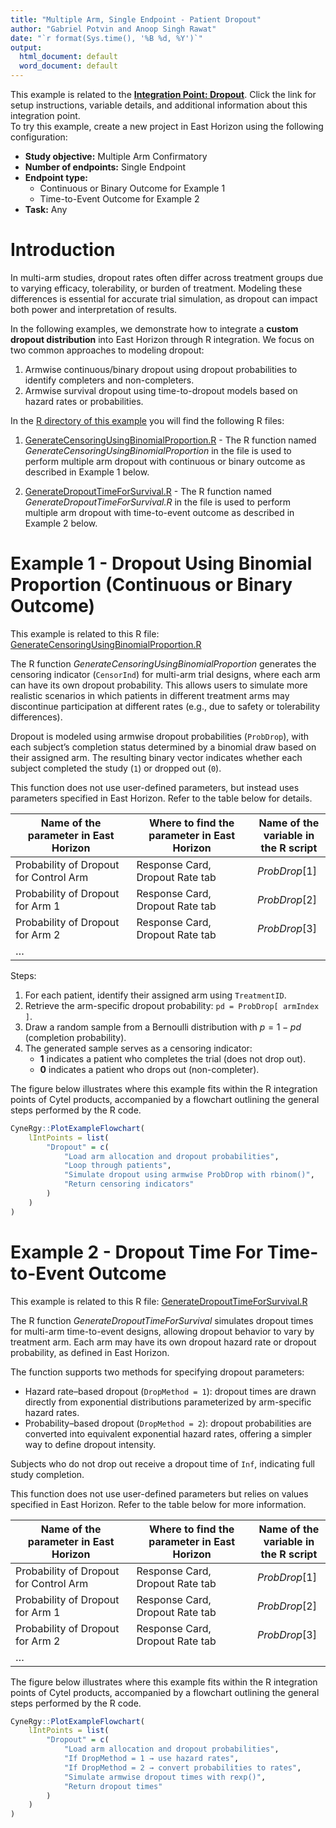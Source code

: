 ```yaml
---
title: "Multiple Arm, Single Endpoint - Patient Dropout"
author: "Gabriel Potvin and Anoop Singh Rawat"
date: "`r format(Sys.time(), '%B %d, %Y')`"
output:
  html_document: default
  word_document: default
---
```


<div class="alert alert-primary" role="alert">
<p style="margin-bottom:0">This example is related to the <a href="IntegrationPointDropout.html" class="alert-link">**Integration Point: Dropout**</a>. Click the link for setup instructions, variable details, and additional information about this integration point.</p></div>

<div class="alert alert-danger" role="alert">
To try this example, create a new project in East Horizon using the following configuration:
<ul style="margin-bottom:0">
<li>**Study objective:** Multiple Arm Confirmatory</li>
<li>**Number of endpoints:** Single Endpoint</li>
<li>**Endpoint type:**
<ul style="margin-bottom:0">
<li>Continuous or Binary Outcome for Example 1</li>
<li>Time-to-Event Outcome for Example 2</li>
</ul></li>
<li>**Task:** Any</li>
</ul></div>

# Introduction

In multi-arm studies, dropout rates often differ across treatment groups due to varying efficacy, tolerability, or burden of treatment. Modeling these differences is essential for accurate trial simulation, as dropout can impact both power and interpretation of results.

In the following examples, we demonstrate how to integrate a **custom dropout distribution** into East Horizon through R integration. We focus on two common approaches to modeling dropout:

1. Armwise continuous/binary dropout using dropout probabilities to identify completers and non-completers.
2. Armwise survival dropout using time-to-dropout models based on hazard rates or probabilities.

In the [R directory of this example](https://github.com/Cytel-Inc/CyneRgy/tree/main/inst/Examples/MultiArmPatientDropout/R) you will find the following R files:

1. [GenerateCensoringUsingBinomialProportion.R](https://github.com/Cytel-Inc/CyneRgy/tree/main/inst/Examples/MultiArmPatientDropout/R/GenerateCensoringUsingBinomialProportion.R) - The R function named *GenerateCensoringUsingBinomialProportion* in the file is used to perform multiple arm dropout with continuous or binary outcome as described in Example 1 below.

2. [GenerateDropoutTimeForSurvival.R](https://github.com/Cytel-Inc/CyneRgy/tree/main/inst/Examples/MultiArmPatientDropout/R/GenerateDropoutTimeForSurvival.R) - The R function named *GenerateDropoutTimeForSurvival.R* in the file is used to perform multiple arm dropout with time-to-event outcome as described in Example 2 below.

# Example 1 - Dropout Using Binomial Proportion (Continuous or Binary Outcome)

<div class="alert alert-primary" role="alert">
  <p style="margin-bottom:0"> This example is related to this R file: <a href="https://github.com/Cytel-Inc/CyneRgy/blob/main/inst/Examples/MultiArmPatientDropout/R/GenerateCensoringUsingBinomialProportion.R" class="alert-link">GenerateCensoringUsingBinomialProportion.R</a></p>
</div>

The R function *GenerateCensoringUsingBinomialProportion* generates the censoring indicator (`CensorInd`) for multi-arm trial designs, where each arm can have its own dropout probability. This allows users to simulate more realistic scenarios in which patients in different treatment arms may discontinue participation at different rates (e.g., due to safety or tolerability differences).

Dropout is modeled using armwise dropout probabilities (`ProbDrop`), with each subject’s completion status determined by a binomial draw based on their assigned arm. The resulting binary vector indicates whether each subject completed the study (`1`) or dropped out (`0`).

This function does not use user-defined parameters, but instead uses parameters specified in East Horizon. Refer to the table below for details.

|**Name of the parameter in East Horizon**|**Where to find the parameter in East Horizon**|**Name of the variable in the R script**|
|-----|-----|---|
|Probability of Dropout for Control Arm|Response Card, Dropout Rate tab|$ProbDrop[ 1 ]$|
|Probability of Dropout for Arm 1|Response Card, Dropout Rate tab|$ProbDrop[ 2 ]$|
|Probability of Dropout for Arm 2|Response Card, Dropout Rate tab|$ProbDrop[ 3 ]$|
|...|

Steps:  

1. For each patient, identify their assigned arm using `TreatmentID`.
2. Retrieve the arm-specific dropout probability: `pd = ProbDrop[ armIndex ]`.
3. Draw a random sample from a Bernoulli distribution with $p = 1 - pd$ (completion probability).
4. The generated sample serves as a censoring indicator:  
   - **1** indicates a patient who completes the trial (does not drop out).  
   - **0** indicates a patient who drops out (non-completer).  
   
The figure below illustrates where this example fits within the R integration points of Cytel products, accompanied by a flowchart outlining the general steps performed by the R code.

```r
CyneRgy::PlotExampleFlowchart(
    lIntPoints = list(
        "Dropout" = c(
            "Load arm allocation and dropout probabilities", 
            "Loop through patients", 
            "Simulate dropout using armwise ProbDrop with rbinom()", 
            "Return censoring indicators"
        )
    )
)
```

# Example 2 - Dropout Time For Time-to-Event Outcome

<div class="alert alert-primary" role="alert">
  <p style="margin-bottom:0"> This example is related to this R file: <a href="https://github.com/Cytel-Inc/CyneRgy/blob/main/inst/Examples/MultiArmPatientDropout/R/GenerateDropoutTimeForSurvival.R" class="alert-link">GenerateDropoutTimeForSurvival.R</a></p>
</div>

The R function *GenerateDropoutTimeForSurvival* simulates dropout times for multi-arm time-to-event designs, allowing dropout behavior to vary by treatment arm. Each arm may have its own dropout hazard rate or dropout probability, as defined in East Horizon.

The function supports two methods for specifying dropout parameters:

- Hazard rate–based dropout (`DropMethod = 1`): dropout times are drawn directly from exponential distributions parameterized by arm-specific hazard rates.
- Probability–based dropout (`DropMethod = 2`): dropout probabilities are converted into equivalent exponential hazard rates, offering a simpler way to define dropout intensity.

Subjects who do not drop out receive a dropout time of `Inf`, indicating full study completion.

This function does not use user-defined parameters but relies on values specified in East Horizon. Refer to the table below for more information.

|**Name of the parameter in East Horizon**|**Where to find the parameter in East Horizon**|**Name of the variable in the R script**|
|-----|-----|---|
|Probability of Dropout for Control Arm|Response Card, Dropout Rate tab|$ProbDrop[ 1 ]$|
|Probability of Dropout for Arm 1|Response Card, Dropout Rate tab|$ProbDrop[ 2 ]$|
|Probability of Dropout for Arm 2|Response Card, Dropout Rate tab|$ProbDrop[ 3 ]$|
|...|

The figure below illustrates where this example fits within the R integration points of Cytel products, accompanied by a flowchart outlining the general steps performed by the R code.

```r
CyneRgy::PlotExampleFlowchart(
    lIntPoints = list(
        "Dropout" = c(
            "Load arm allocation and dropout probabilities", 
            "If DropMethod = 1 → use hazard rates",
            "If DropMethod = 2 → convert probabilities to rates",
            "Simulate armwise dropout times with rexp()", 
            "Return dropout times"
        )
    )
)
```